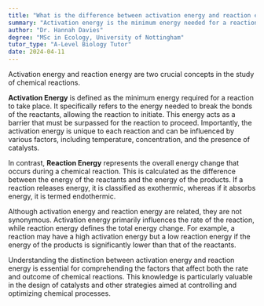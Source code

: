 ```yaml
---
title: "What is the difference between activation energy and reaction energy?"
summary: "Activation energy is the minimum energy needed for a reaction to start, whereas reaction energy refers to the total energy change that occurs during the reaction."
author: "Dr. Hannah Davies"
degree: "MSc in Ecology, University of Nottingham"
tutor_type: "A-Level Biology Tutor"
date: 2024-04-11
---
```


Activation energy and reaction energy are two crucial concepts in the study of chemical reactions. 

**Activation Energy** is defined as the minimum energy required for a reaction to take place. It specifically refers to the energy needed to break the bonds of the reactants, allowing the reaction to initiate. This energy acts as a barrier that must be surpassed for the reaction to proceed. Importantly, the activation energy is unique to each reaction and can be influenced by various factors, including temperature, concentration, and the presence of catalysts.

In contrast, **Reaction Energy** represents the overall energy change that occurs during a chemical reaction. This is calculated as the difference between the energy of the reactants and the energy of the products. If a reaction releases energy, it is classified as exothermic, whereas if it absorbs energy, it is termed endothermic.

Although activation energy and reaction energy are related, they are not synonymous. Activation energy primarily influences the rate of the reaction, while reaction energy defines the total energy change. For example, a reaction may have a high activation energy but a low reaction energy if the energy of the products is significantly lower than that of the reactants.

Understanding the distinction between activation energy and reaction energy is essential for comprehending the factors that affect both the rate and outcome of chemical reactions. This knowledge is particularly valuable in the design of catalysts and other strategies aimed at controlling and optimizing chemical processes.
    